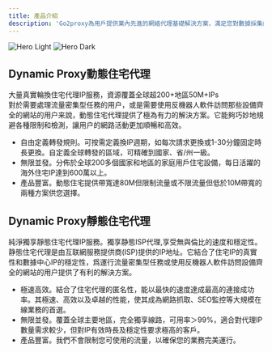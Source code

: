 ```yaml
---
title: 產品介紹
description: 'Go2proxy為用戶提供業內先進的網絡代理基礎解決方案，滿足您對數據採集的多元化需求！'
---
```


<img
  className="block dark:hidden"
  src="/images/hero-light.svg"
  alt="Hero Light"
/>
<img
  className="hidden dark:block"
  src="/images/hero-dark.svg"
  alt="Hero Dark"
/>

## Dynamic Proxy動態住宅代理

大量真實輪換住宅代理IP服務，資源覆蓋全球超200+地區50M+IPs
<br />對於需要處理流量密集型任務的用户，或是需要使用反機器人軟件訪問那些設備齊全的網站的用户来說，動態住宅代理提供了極為有力的解決方案。它能夠巧妙地規避各種限制和檢測，讓用户的網路活動更加順暢和高效。

- 自由定義轉發規則。可按需定義換IP週期，如每次請求更換或1-30分鐘固定時長更換。自定義全球轉發的區域，可精確到國家、省/州一級。
- 無限並發。分佈於全球200多個國家和地區的家庭用戶住宅設備，每日活躍的海外住宅IP達到600萬以上。
- 產品豐富。動態住宅提供帶寬達80M但限制流量或不限流量但低於10M帶寬的兩種方案供您選擇。

## Dynamic Proxy靜態住宅代理

純淨獨享靜態住宅代理IP服務。獨享静態ISP代理,享受無與倫比的速度和穩定性。
<br />静態住宅代理是由互联網服務提供商(ISP)提供的IP地址。它結合了住宅IP的真實性和數據中心IP的穩定性，爲運行流量密集型任務或使用反機器人軟件訪問設備齊全的網站的用户提供了有利的解決方案。

- 極速高效。結合了住宅代理的匿名性，能以最快的速度達成最高的連接成功率。其極速、高效以及卓越的性能，使其成為網路抓取、SEO監控等大規模在線業務的首選。
- 無限並發。覆蓋全球主要地區，完全獨享線路，可用率＞99%，適合對代理IP數量需求較少，但對IP有效時長及穩定性要求極高的客戶。
- 產品豐富。我們不會限制您可使用的流量，以確保您的業務完美運行。